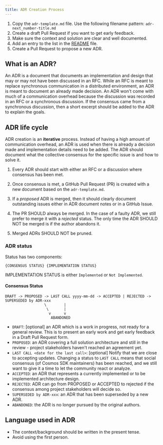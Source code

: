 ```yaml
---
title: ADR Creation Process
---
```

1. Copy the `adr-template.md` file. Use the following filename pattern: `adr-next_number-title.md`
2. Create a draft Pull Request if you want to get early feedback.
3. Make sure the context and solution are clear and well documented.
4. Add an entry to the list in the [README](/docs/sdk/vnext/build/architecture/README) file.
5. Create a Pull Request to propose a new ADR.

## What is an ADR?

An ADR is a document that documents an implementation and design that may or may not have been discussed in an RFC. While an RFC is meant to replace synchronous communication in a distributed environment, an ADR is meant to document an already made decision. An ADR won't come with much of a communication overhead because the discussion was recorded in an RFC or a synchronous discussion. If the consensus came from a synchronous discussion, then a short excerpt should be added to the ADR to explain the goals.

## ADR life cycle

ADR creation is an **iterative** process. Instead of having a high amount of communication overhead, an ADR is used when there is already a decision made and implementation details need to be added. The ADR should document what the collective consensus for the specific issue is and how to solve it.

1. Every ADR should start with either an RFC or a discussion where consensus has been met.

2. Once consensus is met, a GitHub Pull Request (PR) is created with a new document based on the `adr-template.md`.

3. If a *proposed* ADR is merged, then it should clearly document outstanding issues either in ADR document notes or in a GitHub Issue.

4. The PR SHOULD always be merged. In the case of a faulty ADR, we still prefer to merge it with a *rejected* status. The only time the ADR SHOULD NOT be merged is if the author abandons it.

5. Merged ADRs SHOULD NOT be pruned.

### ADR status

Status has two components:

```text
{CONSENSUS STATUS} {IMPLEMENTATION STATUS}
```

IMPLEMENTATION STATUS is either `Implemented` or `Not Implemented`.

#### Consensus Status

```text
DRAFT -> PROPOSED -> LAST CALL yyyy-mm-dd -> ACCEPTED | REJECTED -> SUPERSEDED by ADR-xxx
                  \        |
                   \       |
                    v      v
                     ABANDONED
```

* `DRAFT`: \[optional] an ADR which is a work in progress, not ready for a general review. This is to present an early work and get early feedback in a Draft Pull Request form.
* `PROPOSED`: an ADR covering a full solution architecture and still in the review - project stakeholders haven't reached an agreement yet.
* `LAST CALL <date for the last call>`: \[optional] Notify that we are close to accepting updates. Changing a status to `LAST CALL` means that social consensus (of Cosmos SDK maintainers) has been reached, and we still want to give it a time to let the community react or analyze.
* `ACCEPTED`: an ADR that represents a currently implemented or to be implemented architecture design.
* `REJECTED`: ADR can go from PROPOSED or ACCEPTED to rejected if the consensus among project stakeholders will decide so.
* `SUPERSEDED by ADR-xxx`: an ADR that has been superseded by a new ADR.
* `ABANDONED`: the ADR is no longer pursued by the original authors.

## Language used in ADR

* The context/background should be written in the present tense.
* Avoid using the first person.
